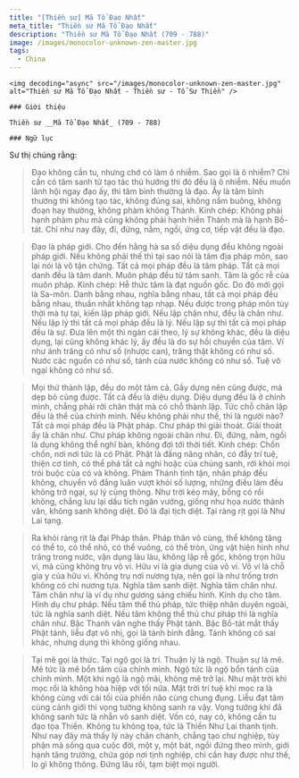 ```yaml
---
title: "[Thiền sư] Mã Tổ Đạo Nhất"
meta_title: "Thiền sư Mã Tổ Đạo Nhất"
description: "Thiền sư Mã Tổ Đạo Nhất (709 - 788)"
image: /images/monocolor-unknown-zen-master.jpg
tags:
  - China
---
```


<div className="grid xl:grid-cols-8 lg:grid-cols-8 md:grid-cols-2 sm:grid-cols-2 xs:grid-cols-1 gap-8 bg-body dark:bg-darkmode-body">

  <div className="lg:col-span-3 md:col-span-1">

    <img decoding="async" src="/images/monocolor-unknown-zen-master.jpg" alt="Thiền sư Mã Tổ Đạo Nhất - Thiền sư - Tổ Sư Thiền" />

    ### Giới thiệu

    Thiền sư __Mã Tổ Đạo Nhất_ (709 - 788)

</div>

<div className="lg:col-span-5 md:col-span-1">

    ### Ngữ lục

Sư thị chúng rằng:

> Đạo không cần tu, nhưng chớ có làm ô nhiễm. Sao gọi là ô nhiễm? Chỉ cần có tâm sanh tử tạo tác thú hướng thì đó đều là ô nhiễm.
> Nếu muốn lãnh hội ngay đạo ấy, thì tâm bình thường là đạo.
> Ấy là tâm bình thường thì không tạo tác, không đúng sai, không nắm buông, không đoạn hay thường, không phàm không Thánh.
> Kinh chép: Không phải hạnh phàm phu mà cũng không phải hạnh hiền Thánh mà là hạnh Bồ-tát.
> Chỉ như nay đây, đi, đứng, nằm, ngồi, ứng cơ, tiếp vật đều là đạo.

> Đạo là pháp giới. Cho đến hằng hà sa số diệu dụng đều không ngoài pháp giới. Nếu không phải thế thì tại sao nói là tâm địa pháp môn, sao lại nói là vô tận chứng.
> Tất cả mọi pháp đều là tâm pháp. Tất cả mọi danh đều là tâm danh. Muôn pháp đều từ tâm sanh.
> Tâm là gốc rễ của muôn pháp. Kinh chép: Hễ thức tâm là đạt nguồn gốc. Do đó mới gọi là Sa-môn.
> Danh bằng nhau, nghĩa bằng nhau, tất cả mọi pháp đều bằng nhau, thuần nhất không tạp nhạp.
> Nếu được trong pháp môn tùy thời mà tự tại, kiến lập pháp giới. Nếu lập chân như, đều là chân như.
> Nếu lập lý thì tất cả mọi pháp đều là lý.
> Nếu lập sự thì tất cả mọi pháp đều là sự. Đưa lên một thì ngàn cái theo, lý sự không khác, đều là diệu dụng, lại cũng không khác lý, ấy đều là do sự hồi chuyển của tâm.
> Ví như ánh trăng có như số (nhược can), trăng thật không có như số. Nước các nguồn có như số, tánh của nước không có như số.
> Tuệ vô ngại không có như số.

> Mọi thứ thành lập, đều do một tâm cả. Gầy dựng nên cũng được, mà dẹp bỏ cũng được.
> Tất cả đều là diệu dụng. Diệu dụng đều là ở chính mình, chẳng phải rời chân thật mà có chỗ thành lập. Tức chỗ chân lập đều là thể của chính mình.
> Nếu không phải như thế, thì là người nào? Tất cả mọi pháp đều là Phật pháp. Chư pháp thì giải thoát. Giải thoát ấy là chân như. Chư pháp không ngoài chân như.
> Đi, đứng, nằm, ngồi là dụng không thể nghĩ bàn, không đợi tới thời tiết. Kinh chép: Chốn chốn, nơi nơi tức là có Phật.
> Phật là đấng năng nhân, có đầy trí tuệ, thiện cơ tình, có thể phá tất cả nghi hoặc của chúng sanh, rời khỏi mọi trói buộc của có và không.
> Phàm Thánh tình tận, nhân pháp đều không, chuyển vô đẳng luân vượt khỏi số lượng, những điều làm đều không trở ngại, sự lý cùng thông.
> Như trời kéo mây, bỗng có rồi không, chẳng lưu lại dấu tích ngăn vướng, giống như họa nước thành văn, không sanh không diệt. Đó là đại tịch diệt.
> Tại ràng rịt gọi là Như Lai tạng.

> Ra khỏi ràng rịt là đại Pháp thân.
> Pháp thân vô cùng, thể không tăng có thể to, có thể nhỏ, có thể vuông, có thể tròn, ứng vật hiện hình như trăng trong nước, vận dụng làu làu, không lập rễ gốc, không trọn hữu vi, mà cũng không trụ vô vi.
> Hữu vi là gia dụng của vô vi. Vô vi là chỗ gia y của hữu vi. Không trụ nơi nương tựa, nên gọi là như trống trơn không có chi nương tựa. Nghĩa tâm sanh diệt.
> Nghĩa tâm chân như. Tâm chân như là ví dụ như gương sáng chiếu hình. Kính dụ cho tâm.
> Hình dụ chư pháp. Nếu tâm thể thủ pháp, tức thiệp nhân duyên ngoài, tức là nghĩa sanh diệt. Nếu tâm không thể thủ chư pháp thì là nghĩa chân như.
> Bậc Thanh văn nghe thấy Phật tánh. Bậc Bồ-tát mắt thấy Phật tánh, liễu đạt vô nhị, gọi là tánh bình đẳng. Tánh không có sai khác, nhưng dụng thì không giống nhau.

> Tại mê gọi là thức. Tại ngộ gọi là trí. Thuận lý là ngộ. Thuận sự là mê. Mê tức là mê bổn tâm của chính mình.
> Ngộ tức là ngộ bổn tánh của chính mình. Một khi ngộ là ngộ mãi, không mê trở lại. Như mặt trời khi mọc rồi là không hòa hiệp với tối nữa.
> Mặt trời trí tuệ khi mọc ra là không cùng với cái tối của phiền não cùng chung đụng. Liễu đạt tâm cùng cảnh giới thì vọng tưởng không sanh ra vậy.
> Vọng tưởng khi đã không sanh tức là nhẫn vô sanh diệt. Vốn có, nay có, không cần tu đạo tọa Thiền. Không tu không tọa, tức là Thiền Như Lai thanh tịnh.
> Như nay đây mà thấy lý này chân chánh, chẳng tạo chư nghiệp, tùy phận mà sống qua cuộc đời, một y, một bát, ngồi đứng theo mình, giới hạnh tăng trưởng, chứa góp nơi tịnh nghiệp, chỉ cần hay được như thế, lo gì không thông. Đứng lâu rồi, tạm biệt mọi người.

</div>

</div>
